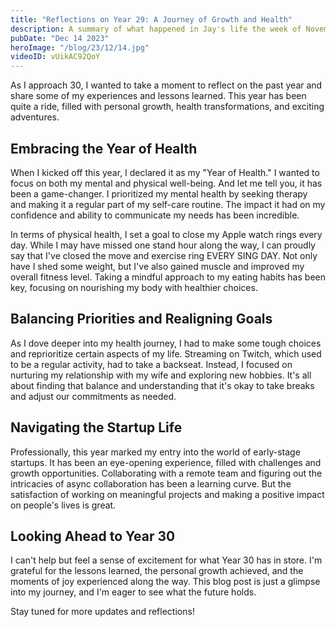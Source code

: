 ```yaml
---
title: "Reflections on Year 29: A Journey of Growth and Health"
description: A summary of what happened in Jay's life the week of November 27th.  
pubDate: "Dec 14 2023"
heroImage: "/blog/23/12/14.jpg"
videoID: vUikAC92QoY
---
```



As I approach 30, I wanted to take a moment to reflect on the past year and share some of my experiences and lessons learned. This year has been quite a ride, filled with personal growth, health transformations, and exciting adventures.

<YouTube id={frontmatter.videoID} />

## Embracing the Year of Health

When I kicked off this year, I declared it as my "Year of Health." I wanted to focus on both my mental and physical well-being. And let me tell you, it has been a game-changer. I prioritized my mental health by seeking therapy and making it a regular part of my self-care routine. The impact it had on my confidence and ability to communicate my needs has been incredible.

In terms of physical health, I set a goal to close my Apple watch rings every day. While I may have missed one stand hour along the way, I can proudly say that I've closed the move and exercise ring EVERY SING DAY. Not only have I shed some weight, but I've also gained muscle and improved my overall fitness level. Taking a mindful approach to my eating habits has been key, focusing on nourishing my body with healthier choices.

## Balancing Priorities and Realigning Goals

As I dove deeper into my health journey, I had to make some tough choices and reprioritize certain aspects of my life. Streaming on Twitch, which used to be a regular activity, had to take a backseat. Instead, I focused on nurturing my relationship with my wife and exploring new hobbies. It's all about finding that balance and understanding that it's okay to take breaks and adjust our commitments as needed.

## Navigating the Startup Life

Professionally, this year marked my entry into the world of early-stage startups. It has been an eye-opening experience, filled with challenges and growth opportunities. Collaborating with a remote team and figuring out the intricacies of async collaboration has been a learning curve. But the satisfaction of working on meaningful projects and making a positive impact on people's lives is great.

## Looking Ahead to Year 30

I can't help but feel a sense of excitement for what Year 30 has in store. I'm grateful for the lessons learned, the personal growth achieved, and the moments of joy experienced along the way. This blog post is just a glimpse into my journey, and I'm eager to see what the future holds.

Stay tuned for more updates and reflections!